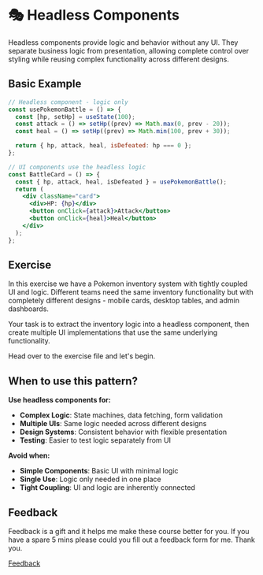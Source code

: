 
<Meta title="Lessons/🥇 Gold/🎭 Headless Components/01-Lesson" />

# 🎭 Headless Components

Headless components provide logic and behavior without any UI. They separate business logic from presentation, allowing complete control over styling while reusing complex functionality across different designs.

## Basic Example

```jsx
// Headless component - logic only
const usePokemonBattle = () => {
  const [hp, setHp] = useState(100);
  const attack = () => setHp((prev) => Math.max(0, prev - 20));
  const heal = () => setHp((prev) => Math.min(100, prev + 30));

  return { hp, attack, heal, isDefeated: hp === 0 };
};

// UI components use the headless logic
const BattleCard = () => {
  const { hp, attack, heal, isDefeated } = usePokemonBattle();
  return (
    <div className="card">
      <div>HP: {hp}</div>
      <button onClick={attack}>Attack</button>
      <button onClick={heal}>Heal</button>
    </div>
  );
};
```

## Exercise

In this exercise we have a Pokemon inventory system with tightly coupled UI and logic. Different teams need the same inventory functionality but with completely different designs - mobile cards, desktop tables, and admin dashboards.

Your task is to extract the inventory logic into a headless component, then create multiple UI implementations that use the same underlying functionality.

Head over to the exercise file and let's begin.

## When to use this pattern?

**Use headless components for:**

- **Complex Logic**: State machines, data fetching, form validation
- **Multiple UIs**: Same logic needed across different designs
- **Design Systems**: Consistent behavior with flexible presentation
- **Testing**: Easier to test logic separately from UI

**Avoid when:**

- **Simple Components**: Basic UI with minimal logic
- **Single Use**: Logic only needed in one place
- **Tight Coupling**: UI and logic are inherently connected

## Feedback

Feedback is a gift and it helps me make these course better for you. If you have a spare 5 mins please could you fill out a feedback form for me. Thank you.

[Feedback](https://github.com/code-mattclaffey/react-design-patterns/issues/new)
